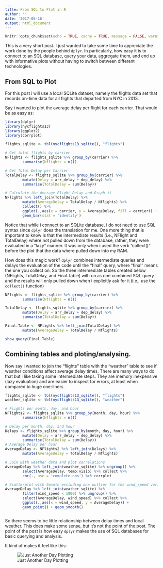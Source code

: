 ```yaml
---
title: From SQL to Plot in R
author: ''
date: '2017-05-16'
output: html_document
---
```


```r
knitr::opts_chunk$set(echo = TRUE, cache = TRUE, message = FALSE, warning = FALSE)
```

This is a very short post. I just wanted to take some time to appreciate the work done by the people behind `dplyr`. In particularly, how easy it is to connect to an SQL database, query your data, aggregate them, and end up with informative plots without having to switch between different technologies.


## From SQL to Plot
For this post i will use a local SQLite dataset, namely the flights data set that records on-time data for all flights that departed from NYC in 2013.

Say i wanted to plot the average delay per flight for each carrier. That would be as easy as: 

```r
library(dplyr)
library(nycflights13)
library(ggplot2)
library(corrplot)

flights_sqlite <- tbl(nycflights13_sqlite(), "flights")

# Get total flights by carrier
NFlights <- flights_sqlite %>% group_by(carrier) %>%
        summarise(Nflights = n())

# Get Total Delay per Carrier
TotalDelay <- flights_sqlite %>% group_by(carrier) %>%
        mutate(Delay = arr_delay + dep_delay) %>%
        summarise(TotalDelay = sum(Delay))

# Calculate the Average Flight Delay and Graph it
NFlights %>% left_join(TotalDelay) %>%
        mutate(AverageDelay = TotalDelay / Nflights) %>%
        collect() %>%
        ggplot(.,aes(x = carrier, y = AverageDelay, fill = carrier)) +
        geom_bar(stat = 'identity')

```

Notice that while i connect to an SQLite database, i do not need to use SQL syntax since `dplyr` does the translation for me. One more thing that is important to know is that the intermediate results (i.e., NFlight and TotalDelay) where not pulled down from the database, rather, they were evaluated in a "lazy" manner. It was only when i used the verb "collect()" before the plot that the data where pulled down into my RAM.

How does this magic work? `dplyr` combines intermediate queries and delays the evaluation of the code until the "final" query, where "final" means the one you collect on. So the three intermediate tables created below (NFlights, TotalDelay, and Final.Table) will run as one combined SQL query and the results will only pulled down when i explicitly ask for it (i.e., use the `collect()` function)
```r

NFlights <- flights_sqlite %>% group_by(carrier) %>%
        summarise(Nflights = n())

TotalDelay <- flights_sqlite %>% group_by(carrier) %>%
        mutate(Delay = arr_delay + dep_delay) %>%
        summarise(TotalDelay = sum(Delay))

Final.Table <- NFlights %>% left_join(TotalDelay) %>%
        mutate(AverageDelay = TotalDelay / Nflights) 

show_query(Final.Table)

```


## Combining tables and ploting/analysing.

Now say i wanted to join the "flights" table with the "weather" table to see if weather conditions affect average delay times. There are many ways to do that but i like taking some intermediate steps. They are memory inexpensive (lazy evaluation) and are easier to inspect for errors, at least when compared to huge one-liners.

```r

flights_sqlite <- tbl(nycflights13_sqlite(), "flights")
weather_sqlite <- tbl(nycflights13_sqlite(), "weather")

# Flights per month, day, and hour
NFlights2 <- flights_sqlite %>% group_by(month, day, hour) %>% 
        summarise(Nflights = n())

# Delay per month, day, and hour
Delays <- flights_sqlite %>% group_by(month, day, hour) %>% 
        mutate(Delay = arr_delay + dep_delay) %>%
        summarise(TotalDelay = sum(Delay))
# Average Delay per hour
AverageDelay <- NFlights2 %>% left_join(Delays) %>%
        mutate(AverageDelay = TotalDelay / Nflights)

# Join with weather data and plot correlations
AverageDelay %>% left_join(weather_sqlite) %>% ungroup() %>% 
        select(AverageDelay, temp:visib) %>% collect %>%
        cor(., use = 'complete.obs') %>% corrplot

# Scatterplot with Smooth excluding one outlier for the wind_speed variable
AverageDelay %>% left_join(weather_sqlite) %>%
        filter(wind_speed < 1000) %>% ungroup() %>%
        select(AverageDelay, wind_speed) %>% collect %>%
        ggplot(.,aes(x = wind_speed, y = AverageDelay)) +
        geom_point() + geom_smooth()



```


So there seems to be  little relationship between delay times and local weather. This does make some sense, but it's not the point of the post. The point of the post is how easy `dplyr` makes the use of SQL databases for basic querying and analysis.

It kind of makes it feel like this:

![Just Another Day Plotting](/img/aG9Z0b5_700b.jpg)